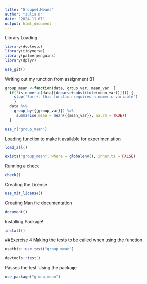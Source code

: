 ```yaml
---
title: "Grouped.Means"
author: "Julia D"
date: "2024-11-07"
output: html_document
---
```


Library Loading
```r
library(devtools)
library(tidyverse)
library(palmerpenguins)
library(dplyr)

```

```r
use_git()

```

Writing out my function from assignment B1
```r

group_mean <-function(data, group_var, mean_var) {
  if(!is.numeric(data[[deparse(substitute(mean_var))]])) {
    stop('Sorry, this function requires a numeric variable')
    }
  data %>%
    group_by({{group_var}}) %>%
     summarise(mean = mean({{mean_var}}, na.rm = TRUE))
  }
```

```r
use_r("group_mean")

```
Loading function to make it available for experimentation
```r
load_all()

```

```r
exists("group_mean", where = globalenv(), inherits = FALSE)

```
Running a check
```r
check()

```
Creating the License
```r
use_mit_license()
```
Creating Man file documentation
```r

document()

```
Installing Package!
```r
install()

```

##Exercise 4
Making the tests to be called when using the function

```r
usethis::use_test("group_mean")

devtools::test()


```
Passes the test!
Using the package 
```r
use_package("group_mean")

```

